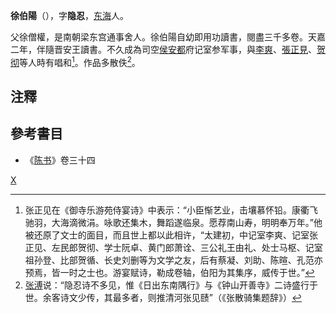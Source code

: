 '''徐伯陽'''（{{bd|？||？||catIdx=X徐}}），字'''隐忍'''，[[东海|东海]]人。

父徐僧權，是南朝梁东宫通事舍人。徐伯陽自幼即用功讀書，閱盡三千多卷。天嘉二年，伴隨晋安王讀書。不久成為司空[[侯安都|侯安都]]府记室参军事，與[[李爽|李爽]]、[[張正見|張正見]]、[[贺彻|贺彻]]等人時有唱和<ref>张正见在《御寺乐游苑侍宴诗》中表示：“小臣惭艺业，击壤慕怀铅。康衢飞驰羽，大海滴微涓。咏歌还集木，舞蹈遂临泉。愿荐南山寿，明明奉万年。”他被还原了文士的面目，而且世上都以此相许，“太建初，中记室李爽、记室张正见、左民郎贺彻、学士阮卓、黄门郎萧诠、三公礼王由礼、处士马枢、记室祖孙登、比部贺循、长史刘删等为文学之友，后有蔡凝、刘助、陈暄、孔范亦预焉，皆一时之士也。游宴赋诗，勒成卷轴，伯阳为其集序，威传于世。”</ref>。作品多散佚<ref>[[张溥|张溥]]说：“隐忍诗不多见，惟《日出东南隅行》与《钟山开善寺》二诗盛行于世。余客诗文少传，其最多者，则推清河张见赜”（《张散骑集题辞》）</ref>。

==注釋==
{{reflist}}
==參考書目==
*《[[陈书|陈书]]》卷三十四
[[category:南北朝政治人物|X]]